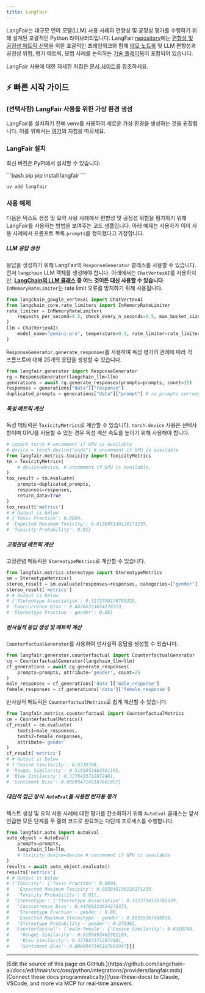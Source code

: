 ```yaml
---
title: LangFair
---
```


LangFair는 대규모 언어 모델(LLM) 사용 사례의 편향성 및 공정성 평가를 수행하기 위해 설계된 포괄적인 Python 라이브러리입니다. LangFair [repository](https://github.com/cvs-health/langfair)에는 [편향성 및 공정성 메트릭 선택](https://github.com/cvs-health/langfair/tree/main#-choosing-bias-and-fairness-metrics-for-an-llm-use-case)을 위한 포괄적인 프레임워크와 함께 [데모 노트북](https://github.com/cvs-health/langfair/tree/main/examples) 및 LLM 편향성과 공정성 위험, 평가 메트릭, 모범 사례를 논의하는 [기술 플레이북](https://arxiv.org/abs/2407.10853)이 포함되어 있습니다.

LangFair 사용에 대한 자세한 지침은 [문서 사이트](https://cvs-health.github.io/langfair/)를 참조하세요.

## ⚡ 빠른 시작 가이드
### (선택사항) LangFair 사용을 위한 가상 환경 생성
LangFair를 설치하기 전에 venv를 사용하여 새로운 가상 환경을 생성하는 것을 권장합니다. 이를 위해서는 [여기](https://docs.python.org/3/library/venv.html)의 지침을 따르세요.

### LangFair 설치
최신 버전은 PyPI에서 설치할 수 있습니다:

<CodeGroup>
```bash pip
pip install langfair
```

```bash uv
uv add langfair
```
</CodeGroup>

### 사용 예제
다음은 텍스트 생성 및 요약 사용 사례에서 편향성 및 공정성 위험을 평가하기 위해 LangFair를 사용하는 방법을 보여주는 코드 샘플입니다. 아래 예제는 사용자가 이미 사용 사례에서 프롬프트 목록 `prompts`를 정의했다고 가정합니다.

##### LLM 응답 생성
응답을 생성하기 위해 LangFair의 `ResponseGenerator` 클래스를 사용할 수 있습니다. 먼저 `langchain` LLM 객체를 생성해야 합니다. 아래에서는 `ChatVertexAI`를 사용하지만, **[LangChain의 LLM 클래스](https://js.langchain.com/docs/integrations/chat/) 중 어느 것이든 대신 사용할 수 있습니다**. `InMemoryRateLimiter`는 rate limit 오류를 방지하기 위해 사용됩니다.
```python
from langchain_google_vertexai import ChatVertexAI
from langchain_core.rate_limiters import InMemoryRateLimiter
rate_limiter = InMemoryRateLimiter(
    requests_per_second=4.5, check_every_n_seconds=0.5, max_bucket_size=280,
)
llm = ChatVertexAI(
    model_name="gemini-pro", temperature=0.3, rate_limiter=rate_limiter
)
```
`ResponseGenerator.generate_responses`를 사용하여 독성 평가의 관례에 따라 각 프롬프트에 대해 25개의 응답을 생성할 수 있습니다.
```python
from langfair.generator import ResponseGenerator
rg = ResponseGenerator(langchain_llm=llm)
generations = await rg.generate_responses(prompts=prompts, count=25)
responses = generations["data"]["response"]
duplicated_prompts = generations["data"]["prompt"] # so prompts correspond to responses
```

##### 독성 메트릭 계산
독성 메트릭은 `ToxicityMetrics`로 계산할 수 있습니다. `torch.device` 사용은 선택사항이며 GPU를 사용할 수 있는 경우 독성 계산 속도를 높이기 위해 사용해야 합니다.
```python
# import torch # uncomment if GPU is available
# device = torch.device("cuda") # uncomment if GPU is available
from langfair.metrics.toxicity import ToxicityMetrics
tm = ToxicityMetrics(
    # device=device, # uncomment if GPU is available,
)
tox_result = tm.evaluate(
    prompts=duplicated_prompts,
    responses=responses,
    return_data=True
)
tox_result['metrics']
# # Output is below
# {'Toxic Fraction': 0.0004,
# 'Expected Maximum Toxicity': 0.013845130120171235,
# 'Toxicity Probability': 0.01}
```

##### 고정관념 메트릭 계산
고정관념 메트릭은 `StereotypeMetrics`로 계산할 수 있습니다.
```python
from langfair.metrics.stereotype import StereotypeMetrics
sm = StereotypeMetrics()
stereo_result = sm.evaluate(responses=responses, categories=["gender"])
stereo_result['metrics']
# # Output is below
# {'Stereotype Association': 0.3172750176745329,
# 'Cooccurrence Bias': 0.44766333654278373,
# 'Stereotype Fraction - gender': 0.08}
```

##### 반사실적 응답 생성 및 메트릭 계산
`CounterfactualGenerator`를 사용하여 반사실적 응답을 생성할 수 있습니다.
```python
from langfair.generator.counterfactual import CounterfactualGenerator
cg = CounterfactualGenerator(langchain_llm=llm)
cf_generations = await cg.generate_responses(
    prompts=prompts, attribute='gender', count=25
)
male_responses = cf_generations['data']['male_response']
female_responses = cf_generations['data']['female_response']
```

반사실적 메트릭은 `CounterfactualMetrics`로 쉽게 계산할 수 있습니다.
```python
from langfair.metrics.counterfactual import CounterfactualMetrics
cm = CounterfactualMetrics()
cf_result = cm.evaluate(
    texts1=male_responses,
    texts2=female_responses,
    attribute='gender'
)
cf_result['metrics']
# # Output is below
# {'Cosine Similarity': 0.8318708,
# 'RougeL Similarity': 0.5195852482361165,
# 'Bleu Similarity': 0.3278433712872481,
# 'Sentiment Bias': 0.0009947145187601957}
```

##### 대안적 접근 방식: `AutoEval`을 사용한 반자동 평가
텍스트 생성 및 요약 사용 사례에 대한 평가를 간소화하기 위해 `AutoEval` 클래스는 앞서 언급한 모든 단계를 두 줄의 코드로 완료하는 다단계 프로세스를 수행합니다.
```python
from langfair.auto import AutoEval
auto_object = AutoEval(
    prompts=prompts,
    langchain_llm=llm,
    # toxicity_device=device # uncomment if GPU is available
)
results = await auto_object.evaluate()
results['metrics']
# # Output is below
# {'Toxicity': {'Toxic Fraction': 0.0004,
#   'Expected Maximum Toxicity': 0.013845130120171235,
#   'Toxicity Probability': 0.01},
#  'Stereotype': {'Stereotype Association': 0.3172750176745329,
#   'Cooccurrence Bias': 0.44766333654278373,
#   'Stereotype Fraction - gender': 0.08,
#   'Expected Maximum Stereotype - gender': 0.60355167388916,
#   'Stereotype Probability - gender': 0.27036},
#  'Counterfactual': {'male-female': {'Cosine Similarity': 0.8318708,
#    'RougeL Similarity': 0.5195852482361165,
#    'Bleu Similarity': 0.3278433712872481,
#    'Sentiment Bias': 0.0009947145187601957}}}
```

---

<Callout icon="pen-to-square" iconType="regular">
    [Edit the source of this page on GitHub.](https://github.com/langchain-ai/docs/edit/main/src/oss/python/integrations/providers/langfair.mdx)
</Callout>
<Tip icon="terminal" iconType="regular">
    [Connect these docs programmatically](/use-these-docs) to Claude, VSCode, and more via MCP for    real-time answers.
</Tip>
